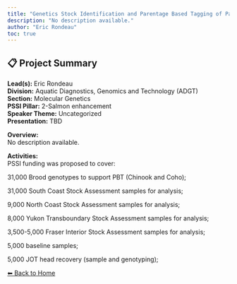 ---
title: "Genetics Stock Identification and Parentage Based Tagging of Pacific salmon"
description: "No description available."
author: "Eric Rondeau"
toc: true
---

## 📋 Project Summary

**Lead(s):** Eric Rondeau  
**Division:** Aquatic Diagnostics, Genomics and Technology (ADGT)  
**Section:** Molecular Genetics  
**PSSI Pillar:** 2-Salmon enhancement  
**Speaker Theme:** Uncategorized  
**Presentation:** TBD  

**Overview:**  
No description available.   

**Activities:**  
PSSI funding was proposed to cover:
31,000 Brood genotypes to support PBT (Chinook and Coho); 
31,000 South Coast Stock Assessment samples for analysis; 
9,000 North Coast Stock Assessment samples for analysis; 
8,000 Yukon Transboundary Stock Assessment samples for analysis; 
3,500-5,000 Fraser Interior Stock Assessment samples for analysis; 
5,000 baseline samples; 
5,000 JOT head recovery (sample and genotyping);

[⬅ Back to Home](../index.qmd)
